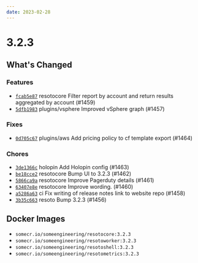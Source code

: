 ```yaml
---
date: 2023-02-28
---
```


# 3.2.3

## What's Changed

### Features

- [`fcab5e87`](https://github.com/someengineering/resoto/commit/fcab5e87) <span class="badge badge--secondary">resotocore</span> Filter report by account and return results aggregated by account (#1459)
- [`5dfb1983`](https://github.com/someengineering/resoto/commit/5dfb1983) <span class="badge badge--secondary">plugins/vsphere</span> Improved vSphere graph (#1457)

### Fixes

- [`0d705c67`](https://github.com/someengineering/resoto/commit/0d705c67) <span class="badge badge--secondary">plugins/aws</span> Add pricing policy to cf template export (#1464)

### Chores

- [`3de1366c`](https://github.com/someengineering/resoto/commit/3de1366c) <span class="badge badge--secondary">holopin</span> Add Holopin config (#1463)
- [`be18cce2`](https://github.com/someengineering/resoto/commit/be18cce2) <span class="badge badge--secondary">resotocore</span> Bump UI to 3.2.3 (#1462)
- [`5866ca9a`](https://github.com/someengineering/resoto/commit/5866ca9a) <span class="badge badge--secondary">resotocore</span> Improve Pagerduty details (#1461)
- [`63407e8e`](https://github.com/someengineering/resoto/commit/63407e8e) <span class="badge badge--secondary">resotocore</span> Improve wording. (#1460)
- [`a5286a63`](https://github.com/someengineering/resoto/commit/a5286a63) <span class="badge badge--secondary">ci</span> Fix writing of release notes link to website repo (#1458)
- [`3b35c663`](https://github.com/someengineering/resoto/commit/3b35c663) <span class="badge badge--secondary">resoto</span> Bump 3.2.3 (#1456)

<!--truncate-->

## Docker Images

- `somecr.io/someengineering/resotocore:3.2.3`
- `somecr.io/someengineering/resotoworker:3.2.3`
- `somecr.io/someengineering/resotoshell:3.2.3`
- `somecr.io/someengineering/resotometrics:3.2.3`
